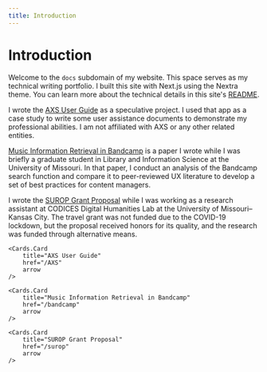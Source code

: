 ```yaml
---
title: Introduction
---
```



# Introduction

Welcome to the `docs` subdomain of my website. This space serves as my technical writing portfolio. I built this site with Next.js using the Nextra theme. You can learn more about the technical details in this site's [README](https://github.com/jack-walton/docs?tab=readme-ov-file#portfolio).

I wrote the [AXS User Guide](/AXS) as a speculative project. I used that app as a case study to write some user assistance documents to demonstrate my professional abilities. I am not affiliated with AXS or any other related entities.

[Music Information Retrieval in Bandcamp](/bandcamp) is a paper I wrote while I was briefly a graduate student in Library and Information Science at the University of Missouri. In that paper, I conduct an analysis of the Bandcamp search function and compare it to peer-reviewed UX literature to develop a set of best practices for content managers.

I wrote the [SUROP Grant Proposal](/surop) while I was working as a research assistant at CODICES Digital Humanities Lab at the University of Missouri–Kansas City. The travel grant was not funded due to the COVID-19 lockdown, but the proposal received honors for its quality, and the research was funded through alternative means.

<Cards>

    <Cards.Card
        title="AXS User Guide"
        href="/AXS"
        arrow
    />

    <Cards.Card
        title="Music Information Retrieval in Bandcamp"
        href="/bandcamp"
        arrow
    />

    <Cards.Card
        title="SUROP Grant Proposal"
        href="/surop"
        arrow
    />

</Cards>